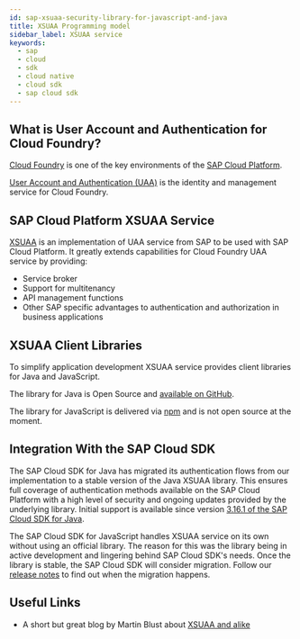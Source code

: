 ```yaml
---
id: sap-xsuaa-security-library-for-javascript-and-java
title: XSUAA Programming model
sidebar_label: XSUAA service
keywords:
  - sap
  - cloud
  - sdk
  - cloud native
  - cloud sdk
  - sap cloud sdk
---
```


## What is User Account and Authentication for Cloud Foundry?

[Cloud Foundry](https://help.sap.com/viewer/3504ec5ef16548778610c7e89cc0eac3/Cloud/en-US/9c7092c7b7ae4d49bc8ae35fdd0e0b18.html) is one of the key environments of the [SAP Cloud Platform](https://www.sap.com/products/cloud-platform.html).

[User Account and Authentication (UAA)](https://docs.cloudfoundry.org/concepts/architecture/uaa.html) is the identity and management service for Cloud Foundry.

## SAP Cloud Platform XSUAA Service

[XSUAA](https://help.sap.com/viewer/65de2977205c403bbc107264b8eccf4b/Cloud/en-US/ea0281368f11472b8d2b145a2a28666c.html) is an implementation of UAA service from SAP to be used with SAP Cloud Platform.
It greatly extends capabilities for Cloud Foundry UAA service by providing:

- Service broker
- Support for multitenancy
- API management functions
- Other SAP specific advantages to authentication and authorization in business applications

## XSUAA Client Libraries

To simplify application development XSUAA service provides client libraries for Java and JavaScript.

The library for Java is Open Source and [available on GitHub](https://github.com/SAP/cloud-security-xsuaa-integration).

The library for JavaScript is delivered via [npm](https://www.npmjs.com/package/@sap/xssec) and is not open source at the moment.

## Integration With the SAP Cloud SDK

The SAP Cloud SDK for Java has migrated its authentication flows from our implementation to a stable version of the Java XSUAA library.
This ensures full coverage of authentication methods available on the SAP Cloud Platform with a high level of security and ongoing updates provided by the underlying library.
Initial support is available since version [3.16.1 of the SAP Cloud SDK for Java](../java/release-notes-sap-cloud-sdk-for-java#3161).

The SAP Cloud SDK for JavaScript handles XSUAA service on its own without using an official library.
The reason for this was the library being in active development and lingering behind SAP Cloud SDK's needs.
Once the library is stable, the SAP Cloud SDK will consider migration.
Follow our [release notes](../js/release-notes-sap-cloud-sdk-for-javascript-and-typescript) to find out when the migration happens.

## Useful Links

- A short but great blog by Martin Blust about [XSUAA and alike](https://blogs.sap.com/2019/01/07/uaa-xsuaa-platform-uaa-cfuaa-what-is-it-all-about/)

